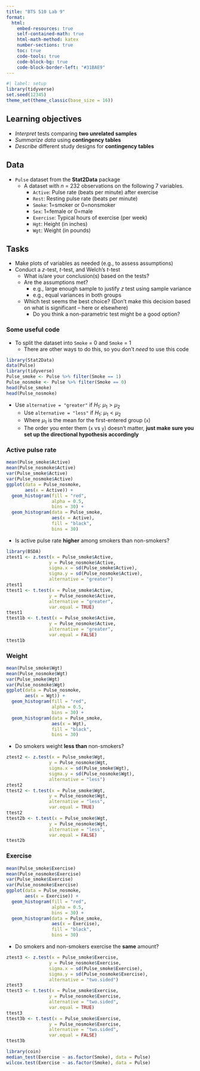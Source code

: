 ```yaml
---
title: "BTS 510 Lab 9"
format:
  html:
    embed-resources: true
    self-contained-math: true
    html-math-method: katex
    number-sections: true
    toc: true
    code-tools: true
    code-block-bg: true
    code-block-border-left: "#31BAE9"
---
```


```r
#| label: setup
library(tidyverse)
set.seed(12345)
theme_set(theme_classic(base_size = 16))
```

## Learning objectives

* *Interpret* tests comparing **two unrelated samples**
* *Summarize data* using **contingency tables**
* *Describe* different study designs for **contingency tables** 

## Data 

* `Pulse` dataset from the **Stat2Data** package
    * A dataset with $n$ = 232 observations on the following 7 variables.
        * `Active`: Pulse rate (beats per minute) after exercise
        * `Rest`: Resting pulse rate (beats per minute)
        * `Smoke`: 1=smoker or 0=nonsmoker
        * `Sex`: 1=female or 0=male
        * `Exercise`: Typical hours of exercise (per week)
        * `Hgt`: Height (in inches)
        * `Wgt`: Weight (in pounds)

## Tasks

* Make plots of variables as needed (e.g., to assess assumptions)
* Conduct a $z$-test, $t$-test, and Welch's $t$-test
  * What is/are your conclusion(s) based on the tests?
  * Are the assumptions met?
    * e.g., large enough sample to justify $z$ test using sample variance
    * e.g., equal variances in both groups
  * Which test seems the best choice? (Don't make this decision based on what is significant -- here or elsewhere)
    * Do you think a non-parametric test might be a good option?

### Some useful code

* To split the dataset into `Smoke` = 0 and `Smoke` = 1
  * There are other ways to do this, so you don't *need* to use this code

```r
library(Stat2Data)
data(Pulse)
library(tidyverse)
Pulse_smoke <- Pulse %>% filter(Smoke == 1)
Pulse_nosmoke <- Pulse %>% filter(Smoke == 0)
head(Pulse_smoke)
head(Pulse_nosmoke)
```

* Use `alternative = "greater"` if $H_1$: $\mu_1 > \mu_2$
  * Use `alternative = "less"` if $H_1$: $\mu_1 < \mu_2$
  * Where $\mu_1$ is the mean for the first-entered group (`x`)
  * The order you enter them (`x` vs `y`) doesn't matter, **just make sure you set up the directional hypothesis accordingly**

### Active pulse rate

```r
mean(Pulse_smoke$Active)
mean(Pulse_nosmoke$Active)
var(Pulse_smoke$Active)
var(Pulse_nosmoke$Active)
ggplot(data = Pulse_nosmoke, 
       aes(x = Active)) +
  geom_histogram(fill = "red", 
                 alpha = 0.5, 
                 bins = 30) +
  geom_histogram(data = Pulse_smoke, 
                 aes(x = Active), 
                 fill = "black", 
                 bins = 30)
```

* Is active pulse rate **higher** among smokers than non-smokers?

```r
library(BSDA)
ztest1 <- z.test(x = Pulse_smoke$Active, 
                y = Pulse_nosmoke$Active, 
                sigma.x = sd(Pulse_smoke$Active), 
                sigma.y = sd(Pulse_nosmoke$Active), 
                alternative = "greater")
ztest1
ttest1 <- t.test(x = Pulse_smoke$Active, 
                y = Pulse_nosmoke$Active, 
                alternative = "greater",
                var.equal = TRUE)
ttest1
ttest1b <- t.test(x = Pulse_smoke$Active, 
                y = Pulse_nosmoke$Active, 
                alternative = "greater",
                var.equal = FALSE)
ttest1b
```

### Weight

```r
mean(Pulse_smoke$Wgt)
mean(Pulse_nosmoke$Wgt)
var(Pulse_smoke$Wgt)
var(Pulse_nosmoke$Wgt)
ggplot(data = Pulse_nosmoke, 
       aes(x = Wgt)) +
  geom_histogram(fill = "red", 
                 alpha = 0.5, 
                 bins = 30) +
  geom_histogram(data = Pulse_smoke, 
                 aes(x = Wgt), 
                 fill = "black", 
                 bins = 30)
```

* Do smokers weight **less than** non-smokers?

```r
ztest2 <- z.test(x = Pulse_smoke$Wgt, 
                y = Pulse_nosmoke$Wgt, 
                sigma.x = sd(Pulse_smoke$Wgt), 
                sigma.y = sd(Pulse_nosmoke$Wgt), 
                alternative = "less")
ztest2
ttest2 <- t.test(x = Pulse_smoke$Wgt, 
                y = Pulse_nosmoke$Wgt, 
                alternative = "less",
                var.equal = TRUE)
ttest2
ttest2b <- t.test(x = Pulse_smoke$Wgt, 
                y = Pulse_nosmoke$Wgt, 
                alternative = "less",
                var.equal = FALSE)
ttest2b
```

### Exercise

```r
mean(Pulse_smoke$Exercise)
mean(Pulse_nosmoke$Exercise)
var(Pulse_smoke$Exercise)
var(Pulse_nosmoke$Exercise)
ggplot(data = Pulse_nosmoke, 
       aes(x = Exercise)) +
  geom_histogram(fill = "red", 
                 alpha = 0.5, 
                 bins = 30) +
  geom_histogram(data = Pulse_smoke, 
                 aes(x = Exercise), 
                 fill = "black", 
                 bins = 30)
```

* Do smokers and non-smokers exercise the **same** amount?

```r
ztest3 <- z.test(x = Pulse_smoke$Exercise, 
                y = Pulse_nosmoke$Exercise, 
                sigma.x = sd(Pulse_smoke$Exercise), 
                sigma.y = sd(Pulse_nosmoke$Exercise), 
                alternative = "two.sided")
ztest3
ttest3 <- t.test(x = Pulse_smoke$Exercise, 
                y = Pulse_nosmoke$Exercise, 
                alternative = "two.sided",
                var.equal = TRUE)
ttest3
ttest3b <- t.test(x = Pulse_smoke$Exercise, 
                y = Pulse_nosmoke$Exercise, 
                alternative = "two.sided",
                var.equal = FALSE)
ttest3b
```

```r
library(coin)
median_test(Exercise ~ as.factor(Smoke), data = Pulse)
wilcox.test(Exercise ~ as.factor(Smoke), data = Pulse)
```

